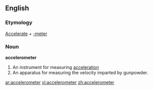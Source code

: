 ==English==

===Etymology===
[[Accelerate]] + [[-meter]]
===Noun===
'''accelerometer'''

#An instrument for measuring [[acceleration]]
#An apparatus for measuring the velocity imparted by gunpowder.

[[ar:accelerometer]]
[[vi:accelerometer]]
[[zh:accelerometer]]